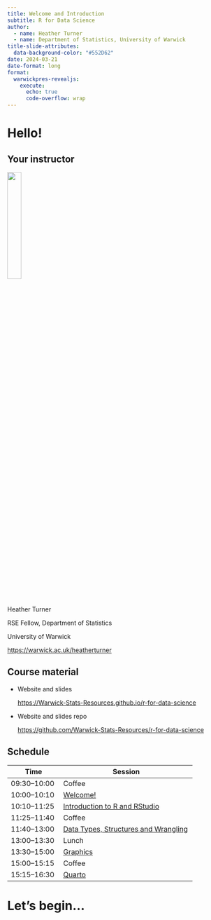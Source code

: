 ```yaml
---
title: Welcome and Introduction
subtitle: R for Data Science
author: 
  - name: Heather Turner
  - name: Department of Statistics, University of Warwick
title-slide-attributes:
  data-background-color: "#552D62"
date: 2024-03-21
date-format: long
format: 
  warwickpres-revealjs:
    execute:
      echo: true
      code-overflow: wrap
---
```


# Hello! {.inverse .center-h}

## Your instructor

:::{.center-h}
![](images/heather_turner.jpg){width=25%}

Heather Turner

RSE Fellow, Department of Statistics

University of Warwick

<https://warwick.ac.uk/heatherturner>
:::

## Course material

- Website and slides 
  
  <https://Warwick-Stats-Resources.github.io/r-for-data-science>
  
- Website and slides repo

  <https://github.com/Warwick-Stats-Resources/r-for-data-science>

  
## Schedule

:::{.smaller70}
| Time         | Session                           | 
|--------------|-----------------------------------| 
| 09:30--10:00 | Coffee                     | 
| 10:00--10:10 | [Welcome!](content/01-welcome/index.qmd) | 
| 10:10--11:25 | [Introduction to R and RStudio](content/02-intro/index.qmd)  | 
| 11:25--11:40 | Coffee                     | 
| 11:40--13:00 | [Data Types, Structures and Wrangling](content/03-data-wrangling/index.qmd)  | 
| 13:00--13:30 | Lunch                             | 
| 13:30--15:00 | [Graphics](content/04-graphics/index.qmd)   |
| 15:00--15:15 | Coffee              | 
| 15:15--16:30 | [Quarto](content/05-quarto/index.qmd) | 
:::

# Let's begin... {.inverse .center-h}
